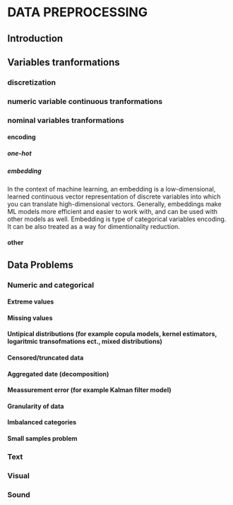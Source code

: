# DATA PREPROCESSING

## Introduction

## Variables tranformations

### discretization

### numeric variable continuous tranformations

### nominal variables tranformations

#### encoding

##### one-hot

##### embedding

In the context of machine learning, an embedding is a low-dimensional, learned continuous vector representation of discrete variables into which you can translate high-dimensional vectors. Generally, embeddings make ML models more efficient and easier to work with, and can be used with other models as well. Embedding is type of categorical variables encoding. It can be also treated as a way for dimentionality reduction.

#### other

## Data Problems

### Numeric and categorical

#### Extreme values

#### Missing values

#### Untipical distributions (for example copula models, kernel estimators, logaritmic transofmations ect., mixed distributions)

#### Censored/truncated data

#### Aggregated date (decomposition)

#### Meassurement error (for example Kalman filter model)

#### Granularity of data

#### Imbalanced categories

#### Small samples problem

### Text

### Visual

### Sound
